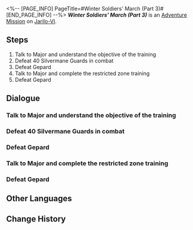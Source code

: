 <%-- [PAGE_INFO]
PageTitle=#Winter Soldiers' March (Part 3)#
[END_PAGE_INFO] --%>
{{Stub|Dialogue.}}
{{Mission Infobox
|id            = 4071313
|title         = 
|image         = <!--Mission Winter Soldiers' March (Part 3).png-->
|type          = Adventure
|event_name    = 
|chapter       = 
|requirements  = 
|summary       = <!--official mission summary from Fate's Atlas-->
|characters    = Gepard; Major; Trailblazer
|startLocation = [[Jarilo-VI]] - [[<!--starting area-->]]
|world         = Jarilo-VI
|area          = <!--starting area-->
|prev          = 
|next          = 
|exp           = 
|credits       = 
|stellarJade   = 
|other         = 
}}
'''''Winter Soldiers' March (Part 3)''''' is an [[Adventure Mission]] on [[Jarilo-VI]].

==Steps==
# Talk to Major and understand the objective of the training
# Defeat 40 Silvermane Guards in combat
# Defeat Gepard
# Talk to Major and complete the restricted zone training
# Defeat Gepard

<!--
==Gameplay Notes==

--><!--
==Trial Character==

-->
==Dialogue==
{{Stub Dialogue}}
===Talk to Major and understand the objective of the training===
{{Mission Description|type=adventure|location=<!--to be added-->|Once again, you join a joint training exercise in the Silvermane Guard Restricted Zone.<br />Talk to the Major and get a sense of the objective of this training.}}
{{Dialogue Start}}
:{{tx}}
{{Dialogue End}}

===Defeat 40 Silvermane Guards in combat===
{{Mission Description|type=adventure|location=<!--to be added-->|update|Once again, you join a joint training in the Silvermane Guard Restricted Zone.<br />The objective this time is to defeat 40 Silvermane Guards... Good luck.}}
{{Dialogue Start}}
:{{tx}}
{{Dialogue End}}

===Defeat Gepard===
{{Mission Description|type=adventure|location=<!--to be added-->|update|Once again, you join a joint training exercise in the Silvermane Guard Restricted Zone.<br />Gepard is joining this training too. Defeat him to immediately conclude the training.}}
{{Dialogue Start}}
:{{tx}}
{{Dialogue End}}

===Talk to Major and complete the restricted zone training===
{{Mission Description|type=adventure|location=<!--to be added-->|update|You passed the restricted zone training once again.<br />Talk to the Major and collect your reward.}}
{{Dialogue Start}}
:{{tx}}
{{Dialogue End}}

===Defeat Gepard===
{{Mission Description|type=adventure|location=<!--to be added-->|update|Once again, you join a joint training exercise in the Silvermane Guard Restricted Zone.<br />Gepard is joining this training too. Defeat him to immediately conclude the training.}}
{{Dialogue Start}}
:{{tx}}
{{Dialogue End}}

==Other Languages==
{{Other Languages
|en   = Winter Soldiers' March (Part 3)
|zhs  = 冬兵进行曲•其三
|zht  = 冬兵進行曲•其三
|ja   = 冬兵進行曲・その3
|ko   = 겨울 병사 행진곡•3
|es   = Marcha de los soldados invernales III
|fr   = Marche des soldats de l'hiver (partie&nbsp;3)
|ru   = Марш зимних солдат III
|th   = ลำนำทหารเหมันต์ 3
|vi   = Khúc Quân Hành Băng Giá-3
|de   = Marsch der Wintersoldaten (Teil 3)
|id   = Mars Tentara Musim Dingin (3)
|pt   = Marcha dos Soldados Invernais (Parte 3)
}}

==Change History==
{{Change History|1.0}}
